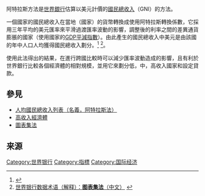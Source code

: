 {{merge|圖表集法}}
阿特拉斯方法是[[世界銀行|世界銀行]]估算以美元計價的[[國民總收入|國民總收入]]（GNI）的方法。

一個國家的國民總收入在當地（國家）的貨幣轉換成使用阿特拉斯轉換係數，它採用三年平均的美元匯率來平滑過渡匯率波動的影響，調整後的利率之間的差異通貨膨脹的國家（使用國家的[[GDP平減指數|GDP平減指數]]）。由此產生的國民總收入中美元是由該國的年中人口人均獲得國民總收入劃分。<ref>{{Cite web |url=http://data.worldbank.org/about/country-classifications/world-bank-atlas-method |title=World Bank Data: '''Atlas Method''' (English) |access-date=2015-06-28 |archive-date=2013-08-03 |archive-url=https://web.archive.org/web/20130803110707/http://data.worldbank.org/about/country-classifications/world-bank-atlas-method |dead-url=no }}</ref>
<ref>[http://data.worldbank.org.cn/about/country-classifications/world-bank-atlas-method 世界银行数据术语（解释）：'''图表集法'''（中文）] {{webarchive|url=https://web.archive.org/web/20120819060717/http://data.worldbank.org.cn/about/country-classifications/world-bank-atlas-method |date=2012-08-19 }}</ref>。

使用此法得出的結果，在進行跨國比較時可以減少匯率波動造成的影響，且有利於世界銀行比較各個經濟體的相對規模，並用它來劃分低，中，高收入國家和設定貸款。

==參見==
*[[人均國民總收入列表（名義，阿特拉斯法）|人均國民總收入列表（名義，阿特拉斯法）]]
*[[高收入經濟體|高收入經濟體]]
*[[圖表集法|圖表集法]]

==来源==
{{reflist}}

[[Category:世界银行|Category:世界银行]]
[[Category:指標|Category:指標]]
[[Category:国际经济|Category:国际经济]]